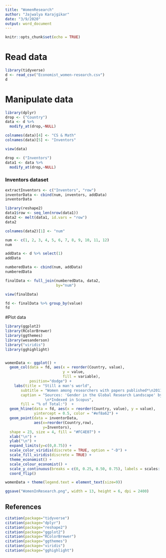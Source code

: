 ---
title: "WomenResearch"
author: "Jajwalya Karajgikar"
date: "3/9/2020"
output: word_document
---

```{r setup, include=FALSE}
knitr::opts_chunk$set(echo = TRUE)
```

# Read data

```{r}
library(tidyverse)
d <- read_csv("Economist_women-research.csv")
d
```
# Manipulate data

```{r}
library(dplyr)
drop <- ("Country")
data <- d %>% 
  modify_at(drop,~NULL)
```

```{r}
colnames(data)[4] <- "CS & Math"
colnames(data)[5] <- "Inventors"
```

```{r}
view(data)

drop <- ("Inventors")
data1 <- data %>% 
  modify_at(drop,~NULL)
```

### Inventors dataset

```{r}
extractInventors <- c("Inventors", "row")
inventorData <- cbind(num, inventors, addData)
inventorData
```

```{r}
library(reshape2)
data1$row <- seq_len(nrow(data1))
data2 <- melt(data1, id.vars = "row")
data2
```

```{r}
colnames(data2)[1] <- "num"

num <- c(1, 2, 3, 4, 5, 6, 7, 8, 9, 10, 11, 12)
num

addData <- d %>% select(1)
addData

numberedData <- cbind(num, addData)
numberedData

finalData <- full_join(numberedData, data2,
                       by="num")

view(finalData)

fd <- finalData %>% group_by(value)
fd
```

#Plot data

```{r}
library(ggplot2)
library(RColorBrewer)
library(ggthemes)
library(wesanderson)
library("viridis")  
library(gghighlight)


womenData <- ggplot() + 
  geom_col(data = fd, aes(x = reorder(Country, value), 
                          y = value, 
                          fill = variable), 
           position="dodge") +
    labs(title = "Still a man's world", 
       subtitle = "Women among researchers with papers published*\n2011-2015", 
       caption = "Sources: 'Gender in the Global Research Landscape' by Elsevier; The Economist
                  \n*Indexed in Scopus",
       fill = "% of Total:")  +
  geom_hline(data = fd, aes(x = reorder(Country, value), y = value), 
             yintercept = 0.5, color = "#ef8a62") +    
  geom_point(data = inventorData, 
             aes(x=reorder(Country,row),
                 y=Inventors), 
  shape = 23, size = 4, fill = "#FC4E07") +
  xlab("\n") +
  ylab("\n") +
  expand_limits(y=c(0,0.75)) +
  scale_color_viridis(discrete = TRUE, option = "-D") +
  scale_fill_viridis(discrete = TRUE) +
  theme_economist() +
  scale_colour_economist() +
  scale_y_continuous(breaks = c(0, 0.25, 0.50, 0.75), labels = scales::percent_format()) +
  coord_flip() 

womenData + theme(legend.text = element_text(size=9))

ggsave("WomenInResearch.png", width = 13, height = 6, dpi = 2400)
```


## References
```{r}
citation(package="tidyverse")
citation(package="dplyr")
citation(package="reshape2")
citation(package="ggplot2")
citation(package="RColorBrewer")
citation(package="ggthemes")
citation(package="viridis")  
citation(package="gghighlight")

```